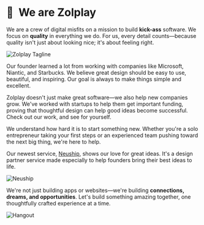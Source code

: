 
# 👋&nbsp; We are Zolplay

We are a crew of digital misfits on a mission to build <b>kick-ass</b> software. We focus on <b>quality</b> in everything we do. For us, every detail counts—because quality isn't just about looking nice; <Red>it's about feeling right.</Red>

<Image src={tagline} alt='Zolplay Tagline' placeholder='blur' />

Our founder learned a lot from working with companies like <Gradient>Microsoft, Niantic, and Starbucks</Gradient>. We believe great design should be easy to use, beautiful, and inspiring. Our goal is always to make things simple and excellent.

Zolplay doesn't just make great software—we also help new companies grow. We've worked with startups to help them get important funding, proving that thoughtful design can help good ideas become successful. Check out <Link href="/work">our work</Link>, and see for yourself.

We understand how hard it is to start something new. Whether you're a solo entrepreneur taking your first steps or an experienced team pushing toward the next big thing, we're here to help.

Our newest service, [Neuship](https://neuship.co), shows our love for great ideas. It's a design partner service made especially to <Green>help founders bring their best ideas to life.</Green>

<Image src={neuship} alt='Neuship' placeholder='blur' />

We're not just building apps or websites—we're building <b>connections, dreams, and opportunities</b>. Let's build something amazing together, one thoughtfully crafted experience at a time.

<Image src={hangout} alt='Hangout' placeholder='blur' />
